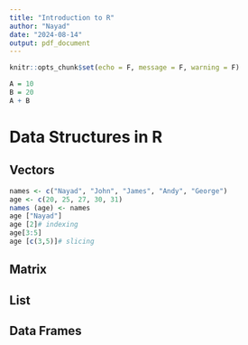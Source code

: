 ```yaml
---
title: "Introduction to R"
author: "Nayad"
date: "2024-08-14"
output: pdf_document
---
```


```r
knitr::opts_chunk$set(echo = F, message = F, warning = F)
```

```r
A = 10
B = 20
A + B
```

# Data Structures in R

## Vectors

```r
names <- c("Nayad", "John", "James", "Andy", "George")
age <- c(20, 25, 27, 30, 31)
names (age) <- names
age ["Nayad"]
age [2]# indexing
age[3:5]
age [c(3,5)]# slicing
```
## Matrix
## List
## Data Frames

